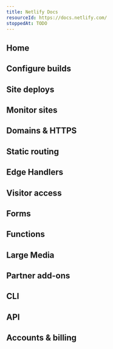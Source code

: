 ```yaml
---
title: Netlify Docs
resourceId: https://docs.netlify.com/
stoppedAt: TODO
---
```


## Home

## Configure builds

## Site deploys

## Monitor sites

## Domains & HTTPS

## Static routing

## Edge Handlers

## Visitor access

## Forms

## Functions

## Large Media

## Partner add-ons

## CLI

## API

## Accounts & billing
